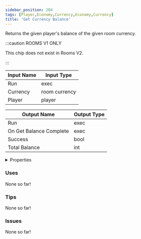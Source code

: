 ```yaml
---
sidebar_position: 204
tags: [Player,Economy,Currency,Economy,Currency]
title: 'Get Currency Balance'
---
```


Returns the given player's balance of the given room currency.

:::caution ROOMS V1 ONLY
    
This chip does not exist in Rooms V2.

:::


<IChip uuid="01659b8a-db44-4b5e-9a58-c366dcfff666"/>

| Input Name | Input Type |
|-----------|-----------|
| Run | exec |
| Currency | room currency |
| Player | player |

| Output Name | Output Type |
|-----------|-----------|
| Run | exec |
| On Get Balance Complete | exec |
| Success | bool |
| Total Balance | int |


<details>
  <summary>Properties</summary>
  <div>
    <div>
    <table>
      <thead>
        <tr>
          <th>Is beta required?</th>
          <th>No</th>
        </tr>
        <tr>
          <th>Is this chip a trolling risk?</th>
          <th>No</th>
        </tr>
        <tr>
          <th>Is this chip a role assignment risk?</th>
          <th>No</th>
        </tr>
        <tr>
          <th>Chip UUID</th>
          <th>01659b8a-db44-4b5e-9a58-c366dcfff666</th>
        </tr>
        <tr>
          <th>Room availability</th>
          <th>Rooms V1 only</th>
        </tr>
      </thead>
    </table>
    </div>
  </div>
</details>

### Uses

None so far!

### Tips

None so far!

### Issues

None so far!
